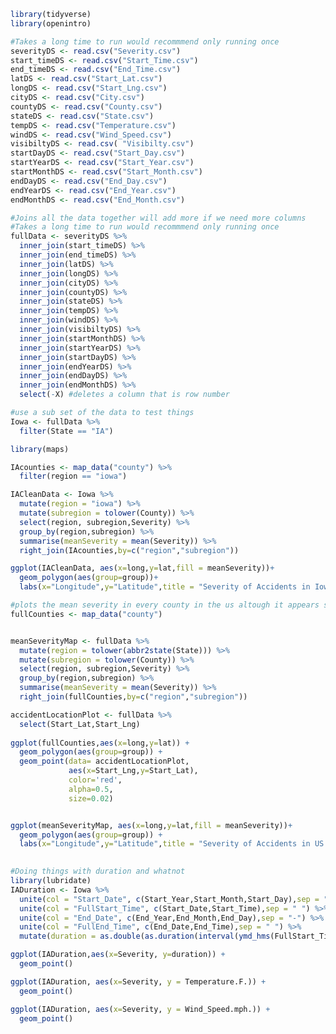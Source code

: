 ```r
library(tidyverse)
library(openintro)
```

```r
#Takes a long time to run would recommmend only running once  
severityDS <- read.csv("Severity.csv")
start_timeDS <- read.csv("Start_Time.csv")
end_timeDS <- read.csv("End_Time.csv")
latDS <- read.csv("Start_Lat.csv")
longDS <- read.csv("Start_Lng.csv")
cityDS <- read.csv("City.csv")
countyDS <- read.csv("County.csv")
stateDS <- read.csv("State.csv")
tempDS <- read.csv("Temperature.csv")
windDS <- read.csv("Wind_Speed.csv")
visibiltyDS <- read.csv( "Visibilty.csv")
startDayDS <- read.csv("Start_Day.csv")
startYearDS <- read.csv("Start_Year.csv")
startMonthDS <- read.csv("Start_Month.csv")
endDayDS <- read.csv("End_Day.csv")
endYearDS <- read.csv("End_Year.csv")
endMonthDS <- read.csv("End_Month.csv")
```

```r
#Joins all the data together will add more if we need more columns
#Takes a long time to run would recommmend only running once  
fullData <- severityDS %>%
  inner_join(start_timeDS) %>%
  inner_join(end_timeDS) %>%
  inner_join(latDS) %>%
  inner_join(longDS) %>%
  inner_join(cityDS) %>%
  inner_join(countyDS) %>%
  inner_join(stateDS) %>%
  inner_join(tempDS) %>%
  inner_join(windDS) %>%
  inner_join(visibiltyDS) %>%
  inner_join(startMonthDS) %>%
  inner_join(startYearDS) %>%
  inner_join(startDayDS) %>%
  inner_join(endYearDS) %>%
  inner_join(endDayDS) %>%
  inner_join(endMonthDS) %>%
  select(-X) #deletes a column that is row number
```

```r
#use a sub set of the data to test things
Iowa <- fullData %>%
  filter(State == "IA")
```

```r
library(maps)
```

```r
IAcounties <- map_data("county") %>%
  filter(region == "iowa") 

IACleanData <- Iowa %>%
  mutate(region = "iowa") %>%
  mutate(subregion = tolower(County)) %>%
  select(region, subregion,Severity) %>%
  group_by(region,subregion) %>%
  summarise(meanSeverity = mean(Severity)) %>%
  right_join(IAcounties,by=c("region","subregion"))

ggplot(IACleanData, aes(x=long,y=lat,fill = meanSeverity))+
  geom_polygon(aes(group=group))+
  labs(x="Longitude",y="Latitude",title = "Severity of Accidents in Iowa by County")


```

```r
#plots the mean severity in every county in the us altough it appears some counites are missing
fullCounties <- map_data("county")


meanSeverityMap <- fullData %>% 
  mutate(region = tolower(abbr2state(State))) %>%
  mutate(subregion = tolower(County)) %>%
  select(region, subregion,Severity) %>%
  group_by(region,subregion) %>%
  summarise(meanSeverity = mean(Severity)) %>%
  right_join(fullCounties,by=c("region","subregion"))

accidentLocationPlot <- fullData %>%
  select(Start_Lat,Start_Lng)
  
ggplot(fullCounties,aes(x=long,y=lat)) +
  geom_polygon(aes(group=group)) +
  geom_point(data= accidentLocationPlot,
             aes(x=Start_Lng,y=Start_Lat),
             color='red', 
             alpha=0.5, 
             size=0.02)


ggplot(meanSeverityMap, aes(x=long,y=lat,fill = meanSeverity))+
  geom_polygon(aes(group=group)) +
  labs(x="Longitude",y="Latitude",title = "Severity of Accidents in US by County")
  
```

```r
#Doing things with duration and whatnot
library(lubridate)
IADuration <- Iowa %>%
  unite(col = "Start_Date", c(Start_Year,Start_Month,Start_Day),sep = "-") %>%
  unite(col = "FullStart_Time", c(Start_Date,Start_Time),sep = " ") %>%
  unite(col = "End_Date", c(End_Year,End_Month,End_Day),sep = "-") %>%
  unite(col = "FullEnd_Time", c(End_Date,End_Time),sep = " ") %>%
  mutate(duration = as.double(as.duration(interval(ymd_hms(FullStart_Time),ymd_hms(FullEnd_Time))))) #num of seconds of the accident

ggplot(IADuration,aes(x=Severity, y=duration)) +
  geom_point()

ggplot(IADuration, aes(x=Severity, y = Temperature.F.)) +
  geom_point()

ggplot(IADuration, aes(x=Severity, y = Wind_Speed.mph.)) +
  geom_point()
```
